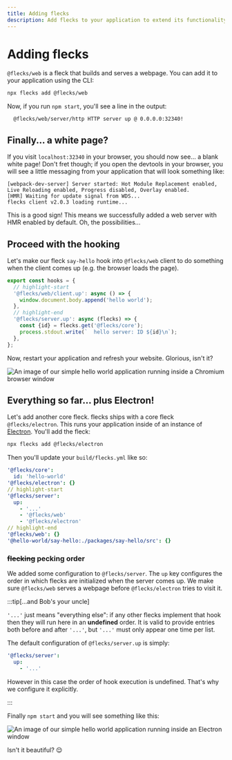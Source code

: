 ```yaml
---
title: Adding flecks
description: Add flecks to your application to extend its functionality.
---
```


# Adding flecks

`@flecks/web` is a fleck that builds and serves a webpage. You can add it to your application
using the CLI:

```bash
npx flecks add @flecks/web
```

Now, if you run `npm start`, you'll see a line in the output:

```
  @flecks/web/server/http HTTP server up @ 0.0.0.0:32340!
```

## Finally... a white page?

If you visit `localhost:32340` in your browser, you should now see... a blank white page! Don't fret
though; if you open the devtools in your browser, you will see a little messaging from your
application that will look something like:

```
[webpack-dev-server] Server started: Hot Module Replacement enabled, Live Reloading enabled, Progress disabled, Overlay enabled.
[HMR] Waiting for update signal from WDS...
flecks client v2.0.3 loading runtime...
```

This is a good sign! This means we successfully added a web server with HMR enabled by default.
Oh, the possibilities...

## Proceed with the hooking

Let's make our fleck `say-hello` hook into `@flecks/web` client to do something when the client
comes up (e.g. the browser loads the page).

```javascript title="packages/say-hello/src/index.js"
export const hooks = {
  // highlight-start
  '@flecks/web/client.up': async () => {
    window.document.body.append('hello world');
  },
  // highlight-end
  '@flecks/server.up': async (flecks) => {
    const {id} = flecks.get('@flecks/core');
    process.stdout.write(`  hello server: ID ${id}\n`);
  },
};
```

Now, restart your application and refresh your website. Glorious, isn't it?

![An image of our simple hello world application running inside a Chromium browser window](./flecks-web.png)

## Everything so far... plus Electron!

Let's add another core fleck. flecks ships with a core fleck `@flecks/electron`. This runs your
application inside of an instance of [Electron](https://www.electronjs.org/). You'll add the fleck:

```bash
npx flecks add @flecks/electron
```

Then you'll update your `build/flecks.yml` like so:

```yml
'@flecks/core':
  id: 'hello-world'
'@flecks/electron': {}
// highlight-start
'@flecks/server':
  up:
    - '...'
    - '@flecks/web'
    - '@flecks/electron'
// highlight-end
'@flecks/web': {}
'@hello-world/say-hello:./packages/say-hello/src': {}
```

### ~~flecking~~ pecking order

We added some configuration to `@flecks/server`. The `up` key configures the order in which flecks
are initialized when the server comes up. We make sure `@flecks/web` serves a webpage before
`@flecks/electron` tries to visit it.

:::tip[...and Bob's your uncle]

`'...'` just means "everything else": if any other flecks implement that hook then they will run
here in an **undefined** order. It is valid to provide entries both before and after `'...'`, but
`'...'` must only appear one time per list.

The default configuration of
`@flecks/server.up` is simply:

```yml
'@flecks/server':
  up:
    - '...'
```

However in this case the order of hook execution is undefined. That's why we configure it
explicitly.

:::

Finally `npm start` and you will see something like this:

![An image of our simple hello world application running inside an Electron window](./flecks-electron.png)

Isn't it beautiful? :relieved:
